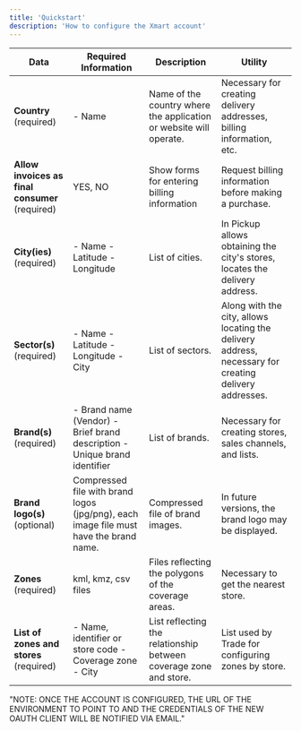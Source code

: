 ```yaml
---
title: 'Quickstart'
description: 'How to configure the Xmart account'
---
```


| Data                                    | Required Information                                                   | Description                                                                                                               | Utility                                                                                               |
|-----------------------------------------|-------------------------------------------------------------------------|---------------------------------------------------------------------------------------------------------------------------|--------------------------------------------------------------------------------------------------------|
| **Country** (required)                  | - Name                                                                  | Name of the country where the application or website will operate.                                                        | Necessary for creating delivery addresses, billing information, etc.                                   |
| **Allow invoices as final consumer** (required) | YES, NO                                                                  | Show forms for entering billing information                                                                               | Request billing information before making a purchase.                                                 |
| **City(ies)** (required)                | - Name - Latitude - Longitude                                           | List of cities.                                                                                                           | In Pickup allows obtaining the city's stores, locates the delivery address.                            |
| **Sector(s)** (required)                | - Name - Latitude - Longitude - City                                    | List of sectors.                                                                                                          | Along with the city, allows locating the delivery address, necessary for creating delivery addresses.  |
| **Brand(s)** (required)                 | - Brand name (Vendor) - Brief brand description - Unique brand identifier| List of brands.                                                                                                           | Necessary for creating stores, sales channels, and lists.                                              |
| **Brand logo(s)** (optional)            | Compressed file with brand logos (jpg/png), each image file must have the brand name. | Compressed file of brand images.                                                                                          | In future versions, the brand logo may be displayed.                                                   |
| **Zones** (required)                    | kml, kmz, csv files                                                     | Files reflecting the polygons of the coverage areas.                                                                     | Necessary to get the nearest store.                                                                    |
| **List of zones and stores** (required) | - Name, identifier or store code - Coverage zone - City                  | List reflecting the relationship between coverage zone and store.                                                         | List used by Trade for configuring zones by store.                                                     |

"NOTE: ONCE THE ACCOUNT IS CONFIGURED, THE URL OF THE ENVIRONMENT TO POINT TO AND THE CREDENTIALS OF THE NEW OAUTH CLIENT WILL BE NOTIFIED VIA EMAIL."
